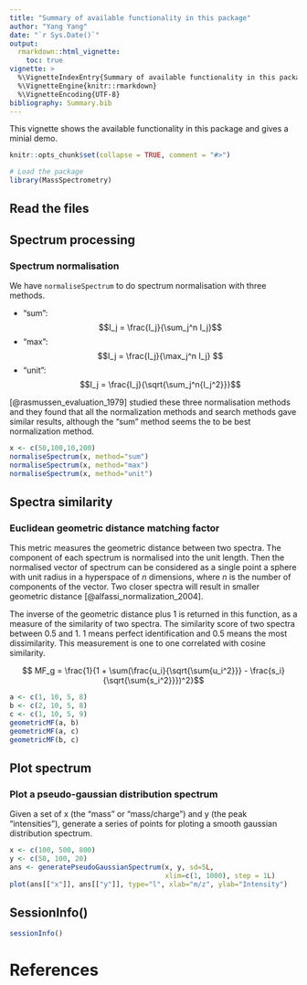 ```yaml
---
title: "Summary of available functionality in this package"
author: "Yang Yang"
date: "`r Sys.Date()`"
output: 
  rmarkdown::html_vignette:
    toc: true
vignette: >
  %\VignetteIndexEntry{Summary of available functionality in this package}
  %\VignetteEngine{knitr::rmarkdown}
  %\VignetteEncoding{UTF-8}
bibliography: Summary.bib
---
```


This vignette shows the available functionality in this package and
gives a minial demo.

```r
knitr::opts_chunk$set(collapse = TRUE, comment = "#>")
```

```R
# Load the package
library(MassSpectrometry)
```

## Read the files

## Spectrum processing
### Spectrum normalisation
We have `normaliseSpectrum` to do spectrum normalisation with three methods.

  * "sum": $$I_j = \frac{I_j}{\sum_j^n I_j}$$
  * "max": $$I_j = \frac{I_j}{\max_j^n I_j} $$
  * "unit": $$I_j = \frac{I_j}{\sqrt{\sum_j^n{I_j^2}}}$$


[@rasmussen_evaluation_1979] studied these three normalisation methods and
they found that all the normalization methods and search methods 
gave similar results, although the "sum" method seems the to be best normalization method.
  
```R
x <- c(50,100,10,200)
normaliseSpectrum(x, method="sum")
normaliseSpectrum(x, method="max")
normaliseSpectrum(x, method="unit")
```

## Spectra similarity
### Euclidean geometric distance matching factor
This metric measures the geometric distance between two spectra.
The component of each spectrum is normalised into the unit length.
Then the normalised vector of spectrum can be considered as a single point 
a sphere with unit radius in a hyperspace of $n$ dimensions, 
where $n$ is the number of components of the vector.
Two closer spectra will result in smaller geometric distance [@alfassi_normalization_2004].
  
The inverse of the geometric distance plus 1 is returned in this function,
as a measure of the similarity of two spectra. 
The similarity score of two spectra between 0.5 and 1.
1 means perfect identification and 0.5 means the most dissimilarity.
This measurement is one to one correlated with cosine similarity.

$$ MF_g = \frac{1}{1 + \sum(\frac{u_i}{\sqrt{\sum{u_i^2}}} - \frac{s_i}{\sqrt{\sum{s_i^2}}})^2}$$

```R
a <- c(1, 10, 5, 8)
b <- c(2, 10, 5, 8)
c <- c(1, 10, 5, 9)
geometricMF(a, b)
geometricMF(a, c)
geometricMF(b, c)
```

## Plot spectrum
### Plot a pseudo-gaussian distribution spectrum
Given a set of x (the "mass" or "mass/charge") and y (the peak "intensities"),
generate a series of points for ploting a smooth gaussian distribution spectrum.

```R
x <- c(100, 500, 800)
y <- c(50, 100, 20)
ans <- generatePseudoGaussianSpectrum(x, y, sd=5L, 
                                      xlim=c(1, 1000), step = 1L)
plot(ans[["x"]], ans[["y"]], type="l", xlab="m/z", ylab="Intensity")
```

## SessionInfo()
```R
sessionInfo()
```

# References